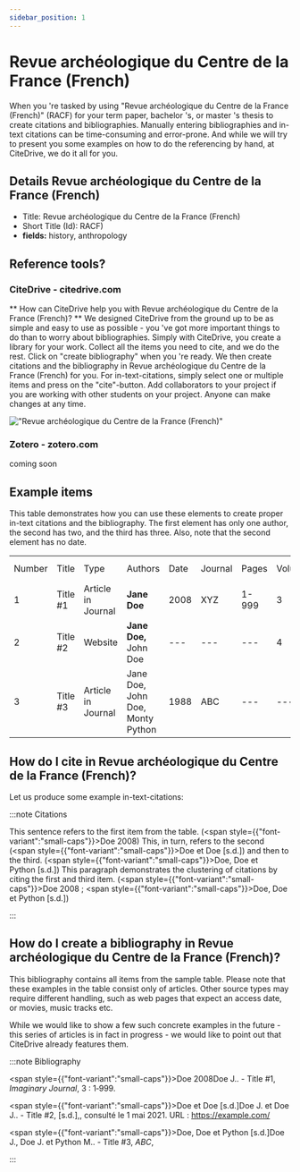 ```yaml
---
sidebar_position: 1
---
```


# Revue archéologique du Centre de la France (French)

When you 're tasked by using "Revue archéologique du Centre de la France (French)" (RACF) for your term paper, bachelor 's, or master 's thesis to create citations and bibliographies.
Manually entering bibliographies and in-text citations can be time-consuming and error-prone. And while we will try to present you some examples on how to do the referencing by hand, at CiteDrive, we do it all for you.

## Details  Revue archéologique du Centre de la France (French)
* Title: Revue archéologique du Centre de la France (French)
* Short Title (Id): RACF)
* **fields:** history, anthropology

## Reference tools?
### CiteDrive - citedrive.com
** How can CiteDrive help you with Revue archéologique du Centre de la France (French)? **
We designed CiteDrive from the ground up to be as simple and easy to use as possible - you 've got more important things to do than to worry about bibliographies. Simply with CiteDrive, you create a library for your work. Collect all the items you need to cite, and we do the rest. Click on "create bibliography" when you 're ready. We then create citations and the bibliography in Revue archéologique du Centre de la France (French) for you. For in-text-citations, simply select one or multiple items and press on the "cite"-button. Add collaborators to your project if you are working with other students on your project. Anyone can make changes at any time.


!["Revue archéologique du Centre de la France (French)"](images/revue-archeologique-du-centre-de-la-france-french.svg "Choose Revue archéologique du Centre de la France (French) in the CiteDrive App")

### Zotero - zotero.com

coming soon

## Example items

This table demonstrates how you can use these elements to create proper in-text citations and the bibliography. The first element has only one author, the second has two, and the third has three. Also, note that the second element has no date.


<table>
  <tr>
   <td>Number
   </td>
   <td>Title
   </td>
   <td>Type
   </td>
   <td>Authors
   </td>
   <td>Date
   </td>
   <td>Journal
   </td>
   <td>Pages
   </td>
   <td>Volume
   </td>
   <td>Issue
   </td>
   <td>Access Date
   </td>
  </tr>
  <tr>
   <td>1
   </td>
   <td>Title #1
   </td>
   <td>Article in Journal
   </td>
   <td><strong>Jane Doe</strong>
   </td>
   <td>2008
   </td>
   <td>XYZ
   </td>
   <td>1-999
   </td>
   <td>3
   </td>
   <td>2
   </td>
   <td>--
   </td>
  </tr>
  <tr>
   <td>
2
   </td>
   <td>Title #2
   </td>
   <td>Website
   </td>
   <td><strong>Jane Doe, </strong>John Doe
   </td>
   <td>---
   </td>
   <td>---
   </td>
   <td>---
   </td>
   <td>4
   </td>
   <td>---
   </td>
   <td>2020-05-01
   </td>
  </tr>
  <tr>
   <td>3
   </td>
   <td>Title #3
   </td>
   <td>Article in Journal
   </td>
   <td>Jane Doe, John Doe, Monty Python
   </td>
   <td>1988
   </td>
   <td>ABC
   </td>
   <td>---
   </td>
   <td>---
   </td>
   <td>16
   </td>
   <td>---
   </td>
  </tr>
</table>



## How do I cite in  Revue archéologique du Centre de la France (French)?

Let us produce some example in-text-citations:

:::note Citations


This sentence refers to the first item from the table. (<span style={{"font-variant":"small-caps"}}>Doe</span> 2008) This, in turn, refers to the second (<span style={{"font-variant":"small-caps"}}>Doe et Doe</span> [s.d.])
and then to the third.  (<span style={{"font-variant":"small-caps"}}>Doe, Doe et Python</span> [s.d.])
This paragraph demonstrates the clustering of citations by citing the first and third item. (<span style={{"font-variant":"small-caps"}}>Doe</span> 2008 ; <span style={{"font-variant":"small-caps"}}>Doe, Doe et Python</span> [s.d.])

:::

## How do I create a bibliography in Revue archéologique du Centre de la France (French)?

This bibliography contains all items from the sample table. Please note that these examples in the table consist only of articles. Other source types may require different handling, such as web pages that expect an access date, or movies, music tracks etc.

While we would like to show a few such concrete examples in the future - this series of articles is in fact in progress - we would like to point out that CiteDrive already features them.

:::note Bibliography

<span style={{"font-variant":"small-caps"}}>Doe</span> 2008Doe J.. - Title #1,  <i>Imaginary Journal</i>, 3 : 1‑999.

<span style={{"font-variant":"small-caps"}}>Doe et Doe</span> [s.d.]Doe J. et Doe J.. - Title #2,  [s.d.],, consulté le 1 mai 2021. URL : https://example.com/

<span style={{"font-variant":"small-caps"}}>Doe, Doe et Python</span> [s.d.]Doe J., Doe J. et Python M.. - Title #3,  <i>ABC</i>, 



:::


        